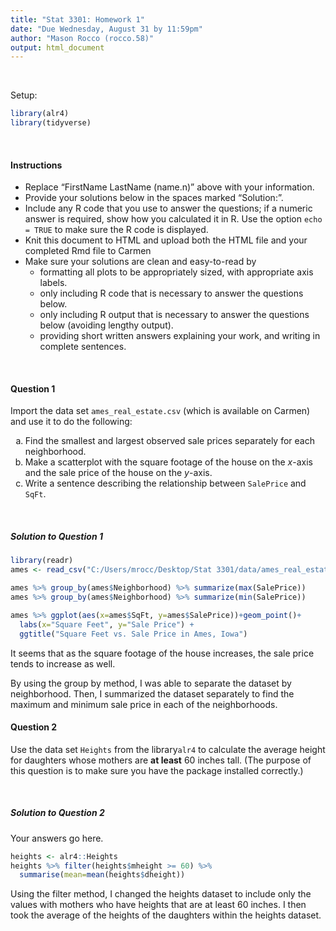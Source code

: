 ---
title: "Stat 3301: Homework 1"
date: "Due Wednesday, August 31 by 11:59pm"
author: "Mason Rocco (rocco.58)"
output: html_document
---

\

Setup:
```{r message=FALSE, warning=FALSE}
library(alr4)
library(tidyverse)
```

\



#### Instructions
- Replace "FirstName LastName (name.n)" above with your information.
- Provide your solutions below in the spaces marked "Solution:".
- Include any R code that you use to answer the questions; if a numeric answer is required, show how you calculated it in R. Use the option `echo = TRUE` to make sure the R code is displayed.
- Knit this document to HTML and upload both the HTML file and your completed Rmd file to Carmen
- Make sure your solutions are clean and easy-to-read by
    - formatting all plots to be appropriately sized, with appropriate axis labels.
    - only including R code that is necessary to answer the questions below.
    - only including R output that is necessary to answer the questions below (avoiding lengthy output).
    - providing short written answers explaining your work, and writing in complete sentences.

\

#### Question 1
Import the data set `ames_real_estate.csv` (which is available on Carmen) and use it to do the
following:

a) Find the smallest and largest observed sale prices separately for each neighborhood.
b) Make a scatterplot with the square footage of the house on the *x*-axis and the sale price of the house on the *y*-axis.
c) Write a sentence describing the relationship between `SalePrice` and `SqFt`.

\

##### Solution to Question 1

```{r echo=TRUE}
library(readr)
ames <- read_csv("C:/Users/mrocc/Desktop/Stat 3301/data/ames_real_estate.csv")

ames %>% group_by(ames$Neighborhood) %>% summarize(max(SalePrice))
ames %>% group_by(ames$Neighborhood) %>% summarize(min(SalePrice))

ames %>% ggplot(aes(x=ames$SqFt, y=ames$SalePrice))+geom_point()+
  labs(x="Square Feet", y="Sale Price") + 
  ggtitle("Square Feet vs. Sale Price in Ames, Iowa")
```

It seems that as the square footage of the house increases, the sale price tends
to increase as well.

By using the group by method, I was able to separate the dataset by neighborhood.
Then, I summarized the dataset separately to find the maximum and minimum sale
price in each of the neighborhoods.
\

#### Question 2
Use the data set `Heights` from the library`alr4` to calculate the average height for daughters whose mothers are **at least** 60 inches tall. (The purpose of this question is to make sure you have the package installed correctly.)

\

##### Solution to Question 2
Your answers go here.
```{r eval=FALSE}
heights <- alr4::Heights
heights %>% filter(heights$mheight >= 60) %>%
  summarise(mean=mean(heights$dheight))
```

Using the filter method, I changed the heights dataset to include only the
values with mothers who have heights that are at least 60 inches. I then 
took the average of the heights of the daughters within the heights dataset.
